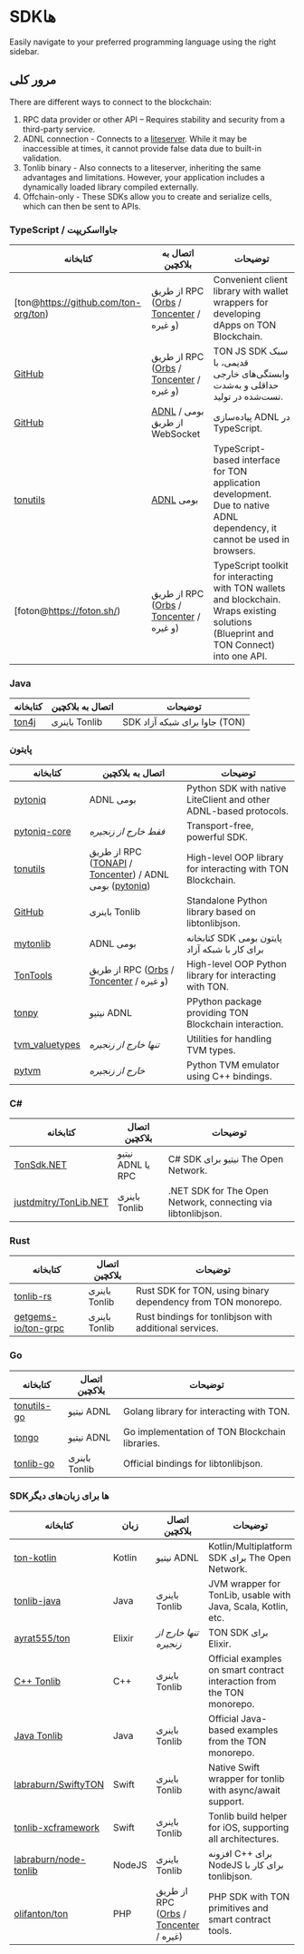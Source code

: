 
# SDKها

Easily navigate to your preferred programming language using the right sidebar.

## مرور کلی

There are different ways to connect to the blockchain:

1. RPC data provider or other API – Requires stability and security from a third-party service.
2. ADNL connection - Connects to a [liteserver](/v3/guidelines/nodes/running-nodes/liteserver-node). While it may be inaccessible at times, it cannot provide false data due to built-in validation.
3. Tonlib binary - Also connects to a liteserver, inheriting the same advantages and limitations. However, your application includes a dynamically loaded library compiled externally.
4. Offchain-only - These SDKs allow you to create and serialize cells, which can then be sent to APIs.

### TypeScript / جاوااسکریپت

| کتابخانه                                        | اتصال به بلاکچین                                                                                             | توضیحات                                                                                                                                |
| ----------------------------------------------- | ------------------------------------------------------------------------------------------------------------ | -------------------------------------------------------------------------------------------------------------------------------------- |
| [ton@https://github.com/ton-org/ton)            | از طریق RPC ([Orbs](https://www.orbs.com/ton-access/) / [Toncenter](https://toncenter.com/api/v2/) / و غیره) | Convenient client library with wallet wrappers for developing dApps on TON Blockchain.                                                 |
| [GitHub](https://github.com/toncenter/tonweb)   | از طریق RPC ([Orbs](https://www.orbs.com/ton-access/) / [Toncenter](https://toncenter.com/api/v2/) / و غیره) | TON JS SDK سبک قدیمی، با وابستگی‌های خارجی حداقلی و به‌شدت تست‌شده در تولید.                                                           |
| [GitHub](https://github.com/tonkite/adnl)       | [ADNL](/v3/documentation/network/protocols/adnl/overview) بومی / از طریق WebSocket                           | پیاده‌سازی ADNL در TypeScript.                                                                                                         |
| [tonutils](https://github.com/thekiba/tonutils) | [ADNL](/v3/documentation/network/protocols/adnl/overview) بومی                                               | TypeScript-based interface for TON application development. Due to native ADNL dependency, it cannot be used in browsers.              |
| [foton@https://foton.sh/)                       | از طریق RPC ([Orbs](https://www.orbs.com/ton-access/) / [Toncenter](https://toncenter.com/api/v2/) / و غیره) | TypeScript toolkit for interacting with TON wallets and blockchain. Wraps existing solutions (Blueprint and TON Connect) into one API. |

### Java

| کتابخانه                                   | اتصال به بلاکچین | توضیحات                       |
| ------------------------------------------ | ---------------- | ----------------------------- |
| [ton4j](https://github.com/neodix42/ton4j) | باینری Tonlib    | SDK جاوا برای شبکه آزاد (TON) |

### پایتون

<!-- tonsdk به دلیل مشکلات در سریالیز سلول‌ها غیر معتبر کنار گذاشته شده است و اکنون منسوخ شده است -->

| کتابخانه                                                      | اتصال به بلاکچین                                                                                                                                           | توضیحات                                                           |
| ------------------------------------------------------------- | ---------------------------------------------------------------------------------------------------------------------------------------------------------- | ----------------------------------------------------------------- |
| [pytoniq](https://github.com/yungwine/pytoniq)                | ADNL بومی                                                                                                                                                  | Python SDK with native LiteClient and other ADNL-based protocols. |
| [pytoniq-core](https://github.com/yungwine/pytoniq-core)      | _فقط خارج از زنجیره_                                                                                                                                       | Transport-free, powerful SDK.                                     |
| [tonutils](https://github.com/nessshon/tonutils)              | از طریق RPC ([TONAPI](https://tonapi.io/api-v2) / [Toncenter](https://toncenter.com/api/v3/)) / ADNL بومی ([pytoniq](https://github.com/yungwine/pytoniq)) | High-level OOP library for interacting with TON Blockchain.       |
| [GitHub](https://github.com/toncenter/pytonlib)               | باینری Tonlib                                                                                                                                              | Standalone Python library based on libtonlibjson.                 |
| [mytonlib](https://github.com/igroman787/mytonlib)            | ADNL بومی                                                                                                                                                  | کتابخانه SDK پایتون بومی برای کار با شبکه آزاد                    |
| [TonTools](https://github.com/yungwine/TonTools)              | از طریق RPC ([Orbs](https://www.orbs.com/ton-access/) / [Toncenter](https://toncenter.com/api/v2/) / و غیره)                                               | High-level OOP Python library for interacting with TON.           |
| [tonpy](https://github.com/disintar/tonpy)                    | نیتیو ADNL                                                                                                                                                 | PPython package providing TON Blockchain interaction.             |
| [tvm_valuetypes](https://github.com/toncenter/tvm_valuetypes) | _تنها خارج از زنجیره_                                                                                                                                      | Utilities for handling TVM types.                                 |
| [pytvm](https://github.com/yungwine/pytvm)                    | _خارج از زنجیره_                                                                                                                                           | Python TVM emulator using C++ bindings.                           |

### C#

| کتابخانه                                                          | اتصال بلاکچین     | توضیحات                                                      |
| ----------------------------------------------------------------- | ----------------- | ------------------------------------------------------------ |
| [TonSdk.NET](https://github.com/continuation-team/TonSdk.NET)     | نیتیو ADNL یا RPC | C# SDK نیتیو برای The Open Network.                          |
| [justdmitry/TonLib.NET](https://github.com/justdmitry/TonLib.NET) | باینری Tonlib     | .NET SDK for The Open Network, connecting via libtonlibjson. |

### Rust

| کتابخانه                                                      | اتصال بلاکچین | توضیحات                                                      |
| ------------------------------------------------------------- | ------------- | ------------------------------------------------------------ |
| [tonlib-rs](https://github.com/ston-fi/tonlib-rs)             | باینری Tonlib | Rust SDK for TON, using binary dependency from TON monorepo. |
| [getgems-io/ton-grpc](https://github.com/getgems-io/ton-grpc) | باینری Tonlib | Rust bindings for tonlibjson with additional services.       |

### Go

| کتابخانه                                                 | اتصال بلاکچین | توضیحات                                        |
| -------------------------------------------------------- | ------------- | ---------------------------------------------- |
| [tonutils-go](https://github.com/xssnick/tonutils-go)    | نیتیو ADNL    | Golang library for interacting with TON.       |
| [tongo](https://github.com/tonkeeper/tongo)              | نیتیو ADNL    | Go implementation of TON Blockchain libraries. |
| [tonlib-go](https://github.com/ton-blockchain/tonlib-go) | باینری Tonlib | Official bindings for libtonlibjson.           |

### SDKها برای زبان‌های دیگر

| کتابخانه                                                                    | زبان   | اتصال بلاکچین                                                                                              | توضیحات                                                                |   |
| --------------------------------------------------------------------------- | ------ | ---------------------------------------------------------------------------------------------------------- | ---------------------------------------------------------------------- | - |
| [ton-kotlin](https://github.com/ton-community/ton-kotlin)                   | Kotlin | نیتیو ADNL                                                                                                 | Kotlin/Multiplatform SDK برای The Open Network.                        |   |
| [tonlib-java](https://github.com/ton-blockchain/tonlib-java)                | Java   | باینری Tonlib	                                                                                             | JVM wrapper for TonLib, usable with Java, Scala, Kotlin, etc.          |   |
| [ayrat555/ton](https://github.com/ayrat555/ton)                             | Elixir | _تنها خارج از زنجیره_                                                                                      | TON SDK برای Elixir.                                                   |   |
| [C++ Tonlib](https://github.com/ton-blockchain/ton/tree/master/example/cpp) | C++    | باینری Tonlib                                                                                              | Official examples on smart contract interaction from the TON monorepo. | . |
| [Java Tonlib](https://github.com/ton-blockchain/tonlib-java)                | Java   | باینری Tonlib                                                                                              | Official Java-based examples from the TON monorepo.                    |   |
| [labraburn/SwiftyTON](https://github.com/labraburn/SwiftyTON)               | Swift  | باینری Tonlib                                                                                              | Native Swift wrapper for tonlib with async/await support.              |   |
| [tonlib-xcframework](https://github.com/labraburn/tonlib-xcframework)       | Swift  | باینری Tonlib                                                                                              | Tonlib build helper for iOS, supporting all architectures.             |   |
| [labraburn/node-tonlib](https://github.com/labraburn/node-tonlib)           | NodeJS | باینری Tonlib                                                                                              | افزونه C++ برای NodeJS برای کار با tonlibjson.                         |   |
| [olifanton/ton](https://github.com/olifanton/ton)                           | PHP    | از طریق RPC ([Orbs](https://www.orbs.com/ton-access/) / [Toncenter](https://toncenter.com/api/v2/) / غیره) | PHP SDK with TON primitives and smart contract tools.                  |   |

<Feedback />
